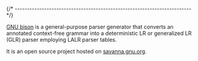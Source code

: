 
{/* ------------------------------------------------------------------------ */}

[GNU bison](https://www.gnu.org/software/bison/)  is a general-purpose parser generator that converts an annotated context-free grammar into a deterministic LR or generalized LR (GLR) parser employing LALR parser tables.

It is an open source project hosted on
[savanna.gnu.org](https://savannah.gnu.org/projects/bison).
